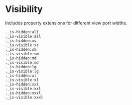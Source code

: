 
<Meta title="3. Modifiers/Visibility" />

# Visibility

Includes property extensions for different view port widths.

```
._is-hidden:all
._is-visible:all
._is-hidden:xs
._is-visible:xs
._is-hidden:sm
._is-visible:sm
._is-hidden:md
._is-visible:md
._is-hidden:lg
._is-visible:lg
._is-hidden:xl
._is-visible:xl
._is-hidden:xxl
._is-visible:xxl
._is-hidden:xxxl
._is-visible:xxxl
```